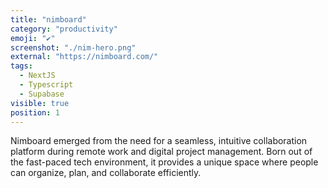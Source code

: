 ```yaml
---
title: "nimboard"
category: "productivity"
emoji: "✔️"
screenshot: "./nim-hero.png"
external: "https://nimboard.com/"
tags:
  - NextJS
  - Typescript
  - Supabase
visible: true
position: 1
---
```


Nimboard emerged from the need for a <span className="highlighted-sm">seamless, intuitive collaboration platform</span> during remote work and digital project management. Born out of the fast-paced tech environment, it provides a unique space where people can <span className="highlighted-sm">organize, plan, and collaborate efficiently</span>.